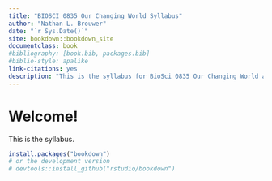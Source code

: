 ```yaml
--- 
title: "BIOSCI 0835 Our Changing World Syllabus"
author: "Nathan L. Brouwer"
date: "`r Sys.Date()`"
site: bookdown::bookdown_site
documentclass: book
#bibliography: [book.bib, packages.bib]
#biblio-style: apalike
link-citations: yes
description: "This is the syllabus for BioSci 0835 Our Changing World at the University of Pittsburgh."
---
```


# Welcome!

This is the syllabus.

```r
install.packages("bookdown")
# or the development version
# devtools::install_github("rstudio/bookdown")
```

